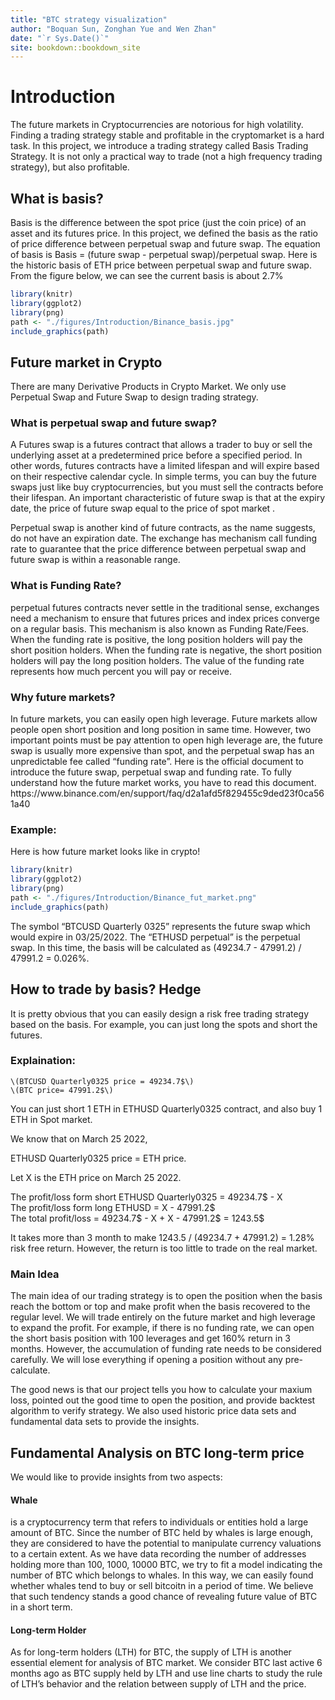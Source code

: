 ```yaml
--- 
title: "BTC strategy visualization"
author: "Boquan Sun, Zonghan Yue and Wen Zhan"
date: "`r Sys.Date()`"
site: bookdown::bookdown_site
---
```


# Introduction

The future markets in Cryptocurrencies are notorious for high volatility. Finding a trading strategy stable and profitable in the cryptomarket is a hard task. In this project, we introduce a trading strategy called Basis Trading Strategy. It is not only a practical way to trade (not a high frequency trading strategy), but also profitable. 
	
## What is basis?

Basis is the difference between the spot price (just the coin price) of an asset and its futures price. In this project, we defined the basis as the ratio of price difference between perpetual swap and future swap. The equation of basis is Basis = (future swap - perpetual swap)/perpetual swap. Here is the historic basis of ETH price between perpetual swap and future swap. From the figure below, we can see the current basis is about 2.7%
```r
library(knitr)
library(ggplot2)  
library(png)      
path <- "./figures/Introduction/Binance_basis.jpg"
include_graphics(path)
```

## Future market in Crypto

There are many Derivative Products in Crypto Market. We only use Perpetual Swap and Future Swap to design trading strategy.

### What is perpetual swap and future swap?

A Futures swap is a futures contract that allows a trader to buy or sell the underlying asset at a predetermined price before a specified period. In other words, futures contracts have a limited lifespan and will expire based on their respective calendar cycle. 
In simple terms, you can buy the future swaps just like buy cryptocurrencies, but you must sell the contracts before their lifespan. An important characteristic of future swap is that at the expiry date, the price of future swap equal to the price of spot market . 
  
Perpetual swap is another kind of future contracts, as the name suggests, do not have an expiration date. The exchange has mechanism call funding rate to guarantee that the price difference between perpetual swap and future swap is within a reasonable range.
	
### What is Funding Rate?

perpetual futures contracts never settle in the traditional sense, exchanges need a mechanism to ensure that futures prices and index prices converge on a regular basis. This mechanism is also known as Funding Rate/Fees. When the funding rate is positive, the long position holders will pay the short position holders. When the funding rate is negative, the short position holders will pay the long position holders. The value of the funding rate represents how much percent you will pay or receive.

### Why future markets? 

In future markets, you can easily open high leverage. Future markets allow people open short position and long position in same time. However, two important points must be pay attention to open high leverage are, the future swap is usually more expensive than spot, and the perpetual swap has an unpredictable fee called “funding rate”. Here is the official document to introduce the future swap, perpetual swap and funding rate. To fully understand how the future market works, you have to read this document.
https://www.binance.com/en/support/faq/d2a1afd5f829455c9ded23f0ca561a40

### Example:

Here is how future market looks like in crypto!
```r
library(knitr)
library(ggplot2)  
library(png)      
path <- "./figures/Introduction/Binance_fut_market.png"
include_graphics(path)
```

The symbol “BTCUSD Quarterly 0325” represents the future swap which would expire in 03/25/2022. The “ETHUSD perpetual” is the perpetual swap. In this time, the basis will be calculated as (49234.7 - 47991.2) / 47991.2 = 0.026%.

## How to trade by basis? Hedge

It is pretty obvious that you can easily design a risk free trading strategy based on the basis. For example, you can just long the spots and short the futures.

### Explaination: 
	\(BTCUSD Quarterly0325 price = 49234.7$\)
	\(BTC price= 47991.2$\)

You can just short 1 ETH in ETHUSD Quarterly0325 contract, and also buy 1 ETH in Spot market. 

We know that on March 25 2022, \

  ETHUSD Quarterly0325 price = ETH price. 
  
Let X is the ETH price on March 25 2022.

The profit/loss form short ETHUSD Quarterly0325 = 49234.7$ - X \
The profit/loss form long ETHUSD = X - 47991.2$ \
The total profit/loss = 49234.7$ - X + X - 47991.2$  = 1243.5$ \

It takes more than 3 month to make 1243.5 / (49234.7 + 47991.2) = 1.28% risk free return. However, the return is too little to trade on the real market. 

### Main Idea

The main idea of our trading strategy is to open the position when the basis reach the bottom or top and make profit when the basis recovered to the regular level. We will trade entirely on the future market and high leverage to expand the profit. For example, if there is no funding rate, we can open the short basis position with 100 leverages and get 160% return in 3 months. However, the accumulation of funding rate needs to be considered carefully. We will lose everything if opening a position without any pre-calculate. 

The good news is that our project tells you how to calculate your maxium loss, pointed out the good time to open the position, and provide backtest algorithm to verify strategy. We also used historic price data sets and fundamental data sets to provide the insights. 

## Fundamental Analysis on BTC long-term price 
We would like to provide insights from two aspects:


#### Whale

is a cryptocurrency term that refers to individuals or entities hold a large amount of BTC. Since the number of BTC held by whales is large enough, they are considered to have the potential to manipulate currency valuations to a certain extent. As we have data recording the number of addresses holding more than 100, 1000, 10000 BTC, we try to fit a model indicating the number of BTC which belongs to whales. In this way, we can easily found whether whales tend to buy or sell bitcoitn in a period of time. We believe that such tendency stands a good chance of revealing future value of BTC in a short term. 


#### Long-term Holder
As for long-term holders (LTH) for BTC, the supply of LTH is another essential element for analysis of BTC market. We consider BTC last active 6 months ago as BTC supply held by LTH and use line charts to study the rule of LTH's behavior and the relation between supply of LTH and the price. 










